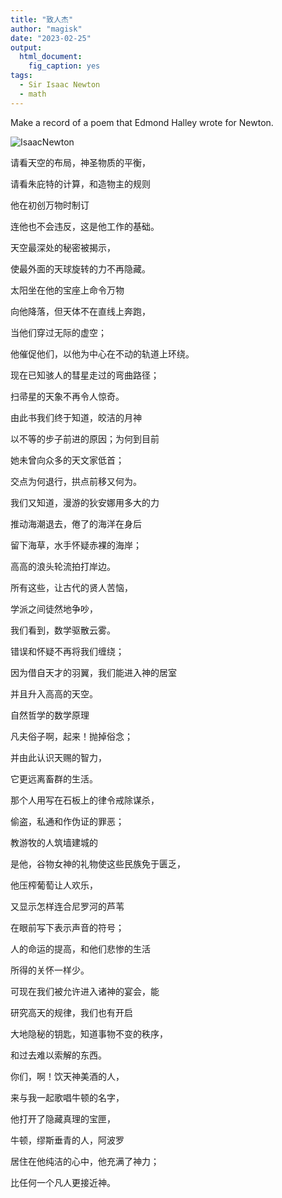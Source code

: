 ```yaml
---
title: "致人杰"
author: "magisk"
date: "2023-02-25"
output: 
  html_document: 
    fig_caption: yes
tags: 
  - Sir Isaac Newton
  - math
---
```


Make a record of a poem that Edmond Halley wrote for Newton.

<!---more--->

![](/images/IsaacNewton.jpg "IsaacNewton")

请看天空的布局，神圣物质的平衡，

请看朱庇特的计算，和造物主的规则

他在初创万物时制订

连他也不会违反，这是他工作的基础。

天空最深处的秘密被揭示，

使最外面的天球旋转的力不再隐藏。

太阳坐在他的宝座上命令万物

向他降落，但天体不在直线上奔跑，

当他们穿过无际的虚空；

他催促他们，以他为中心在不动的轨道上环绕。

现在已知骇人的彗星走过的弯曲路径；

扫帚星的天象不再令人惊奇。

由此书我们终于知道，皎洁的月神

以不等的步子前进的原因；为何到目前

她未曾向众多的天文家低首；

交点为何退行，拱点前移又何为。

我们又知道，漫游的狄安娜用多大的力

推动海潮退去，倦了的海洋在身后

留下海草，水手怀疑赤裸的海岸；

高高的浪头轮流拍打岸边。

所有这些，让古代的贤人苦恼，

学派之间徒然地争吵，

我们看到，数学驱散云雾。

错误和怀疑不再将我们缠绕；

因为借自天才的羽翼，我们能进入神的居室

并且升入高高的天空。

自然哲学的数学原理

凡夫俗子啊，起来！抛掉俗念；

并由此认识天赐的智力，

它更远离畜群的生活。

那个人用写在石板上的律令戒除谋杀，

偷盗，私通和作伪证的罪恶；

教游牧的人筑墙建城的

是他，谷物女神的礼物使这些民族免于匮乏，

他压榨葡萄让人欢乐，

又显示怎样连合尼罗河的芦苇

在眼前写下表示声音的符号；

人的命运的提高，和他们悲惨的生活

所得的关怀一样少。

可现在我们被允许进入诸神的宴会，能

研究高天的规律，我们也有开启

大地隐秘的钥匙，知道事物不变的秩序，

和过去难以索解的东西。

你们，啊！饮天神美酒的人，

来与我一起歌唱牛顿的名字，

他打开了隐藏真理的宝匣，

牛顿，缪斯垂青的人，阿波罗

居住在他纯洁的心中，他充满了神力；

比任何一个凡人更接近神。

